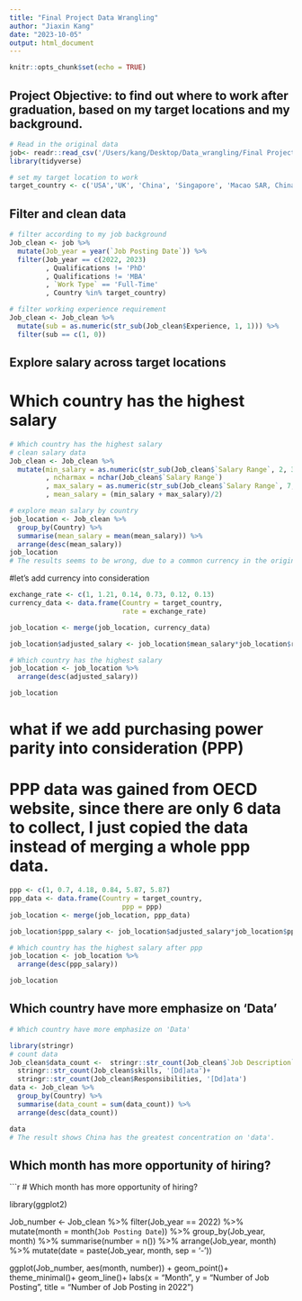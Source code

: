 ```yaml
---
title: "Final Project Data Wrangling"
author: "Jiaxin Kang"
date: "2023-10-05"
output: html_document
---
```


```r
knitr::opts_chunk$set(echo = TRUE)
```

## Project Objective: to find out where to work after graduation, based on my target locations and my background.

```r
# Read in the original data
job<- readr::read_csv('/Users/kang/Desktop/Data_wrangling/Final Project/job_descriptions.csv')
library(tidyverse)

# set my target location to work
target_country <- c('USA','UK', 'China', 'Singapore', 'Macao SAR, China', 'Hong Kong SAR, China')
```

## Filter and clean data

```r
# filter according to my job background
Job_clean <- job %>% 
  mutate(Job_year = year(`Job Posting Date`)) %>% 
  filter(Job_year == c(2022, 2023)
         , Qualifications != 'PhD'
         , Qualifications != 'MBA'
         , `Work Type` == 'Full-Time'
         , Country %in% target_country)

# filter working experience requirement
Job_clean <- Job_clean %>%
  mutate(sub = as.numeric(str_sub(Job_clean$Experience, 1, 1))) %>% 
  filter(sub == c(1, 0))
```

## Explore salary across target locations
# Which country has the highest salary

```r
# Which country has the highest salary
# clean salary data
Job_clean <- Job_clean %>% 
  mutate(min_salary = as.numeric(str_sub(Job_clean$`Salary Range`, 2, 3))
         , ncharmax = nchar(Job_clean$`Salary Range`)
         , max_salary = as.numeric(str_sub(Job_clean$`Salary Range`, 7, ncharmax - 1))
         , mean_salary = (min_salary + max_salary)/2)

# explore mean salary by country 
job_location <- Job_clean %>% 
  group_by(Country) %>% 
  summarise(mean_salary = mean(mean_salary)) %>% 
  arrange(desc(mean_salary))
job_location
# The results seems to be wrong, due to a common currency in the original dataset.
```
#let's add currency into consideration
```r
exchange_rate <- c(1, 1.21, 0.14, 0.73, 0.12, 0.13)
currency_data <- data.frame(Country = target_country,
                            rate = exchange_rate)

job_location <- merge(job_location, currency_data)

job_location$adjusted_salary <- job_location$mean_salary*job_location$rate

# Which country has the highest salary
job_location <- job_location %>% 
  arrange(desc(adjusted_salary))

job_location
```

# what if we add purchasing power parity into consideration (PPP)
# PPP data was gained from OECD website, since there are only 6 data to collect, I just copied the data instead of merging a whole ppp data.
```r
ppp <- c(1, 0.7, 4.18, 0.84, 5.87, 5.87)
ppp_data <- data.frame(Country = target_country,
                            ppp = ppp)
job_location <- merge(job_location, ppp_data)

job_location$ppp_salary <- job_location$adjusted_salary*job_location$ppp

# Which country has the highest salary after ppp
job_location <- job_location %>% 
  arrange(desc(ppp_salary))

job_location
```

## Which country have more emphasize on 'Data'

```r
# Which country have more emphasize on 'Data'

library(stringr)
# count data
Job_clean$data_count <-  stringr::str_count(Job_clean$`Job Description`, '[Dd]ata') + 
  stringr::str_count(Job_clean$skills, '[Dd]ata')+
  stringr::str_count(Job_clean$Responsibilities, '[Dd]ata')
data <- Job_clean %>% 
  group_by(Country) %>% 
  summarise(data_count = sum(data_count)) %>% 
  arrange(desc(data_count))

data
# The result shows China has the greatest concentration on 'data'.
```
## Which month has more opportunity of hiring?

```r
# Which month has more opportunity of hiring?

library(ggplot2)

Job_number <- Job_clean %>% 
  filter(Job_year == 2022) %>% 
  mutate(month = month(`Job Posting Date`)) %>% 
  group_by(Job_year, month) %>% 
  summarise(number = n()) %>% 
  arrange(Job_year, month) %>% 
  mutate(date = paste(Job_year, month, sep = '-'))

ggplot(Job_number, aes(month, number)) +
  geom_point()+
  theme_minimal()+
  geom_line()+
  labs(x = "Month", 
       y = "Number of Job Posting", 
       title = "Number of Job Posting in 2022")
